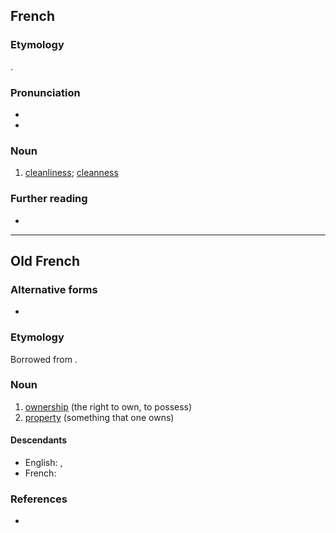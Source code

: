 ==French==

===Etymology===
{{suffix|propre|eté|lang=fr}}.

===Pronunciation===
* {{fr-IPA}}
* {{audio|Fr-propreté.ogg|Audio|lang=fr}}

===Noun===
{{fr-noun|f}}

# [[cleanliness]]; [[cleanness]]

===Further reading===
* {{R:TLFi}}

----

==Old French==

===Alternative forms===
* {{l|fro|proprieté}}

===Etymology===
Borrowed from {{bor|fro|la|proprietas|proprietas, proprietatem}}.

===Noun===
{{fro-noun|f}} {{term-context|often|Anglo-Norman|lang=fro}}

# [[ownership]] (the right to own, to possess)
# [[property]] (something that one owns)

====Descendants====
* English: {{l|en|property}} {{qualifier|borrowed}}, {{l|en|propriety}} {{qualifier|borrowed}}
* French: {{l|fr|propriété}}

===References===
* {{R:Anglo-Norman On-Line Hub}}